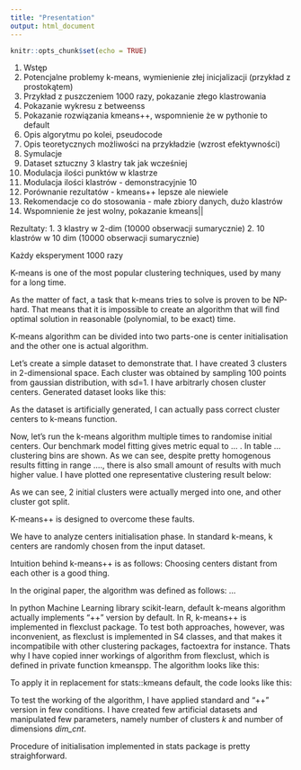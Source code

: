 ```yaml
---
title: "Presentation"
output: html_document
---
```


```r
knitr::opts_chunk$set(echo = TRUE)
```

1. Wstęp
2. Potencjalne problemy k-means, wymienienie złej inicjalizacji (przykład z prostokątem)
3. Przykład z puszczeniem 1000 razy, pokazanie złego klastrowania
4. Pokazanie wykresu z betweenss
3. Pokazanie rozwiązania kmeans++, wspomnienie że w pythonie to default
4. Opis algorytmu po kolei, pseudocode 
5. Opis teoretycznych możliwości na przykładzie (wzrost efektywności)
6. Symulacje
7. Dataset sztuczny 3 klastry tak jak wcześniej
8. Modulacja ilości punktów w klastrze
9. Modulacja ilości klastrów - demonstracyjnie 10
10. Porównanie rezultatów - kmeans++ lepsze ale niewiele
11. Rekomendacje co do stosowania - małe zbiory danych, dużo klastrów
12. Wspomnienie że jest wolny, pokazanie kmeans||


Rezultaty: 
1. 3 klastry w 2-dim (10000 obserwacji sumarycznie)
2. 10 klastrów w 10 dim (10000 obserwacji sumarycznie)

Każdy eksperyment 1000 razy




K-means is one of the most popular clustering techniques, used by many for a long time. 

As the matter of fact, a task that k-means tries to solve is proven to be NP-hard. That means that it is impossible to create an algorithm that will find optimal solution in reasonable (polynomial, to be exact) time.


K-means algorithm can be divided into two parts-one is center initialisation and the other one is actual algorithm.

Let's create a simple dataset to demonstrate that. I have created 3 clusters in 2-dimensional space. Each cluster was obtained by sampling 100 points from gaussian distribution, with sd=1. I have arbitrarly chosen cluster centers. Generated dataset looks like this:

As the dataset is artificially generated, I can actually pass correct cluster centers to k-means function. 

Now, let's run the k-means algorithm multiple times to randomise initial centers. Our benchmark model fitting gives metric equal to ... . In table ... clustering bins are shown. As we can see, despite pretty homogenous results fitting in range ...., there is also small amount of results with much higher value. I have plotted one representative clustering result below:

As we can see, 2 initial clusters were actually merged into one, and other cluster got split. 

K-means++ is designed to overcome these faults. 

We have to analyze centers initialisation phase. In standard k-means, k centers are randomly chosen from the input dataset. 

Intuition behind k-means++ is as follows: Choosing centers distant from each other is a good thing. 

In the original paper, the algorithm was defined as follows: ...

In python Machine Learning library scikit-learn, default k-means algorithm actually implements "++" version by default. 
In R, k-means++ is implemented in flexclust package. To test both approaches, however, was inconvenient, as flexclust is implemented in S4 classes, and that makes it incompatibile with other clustering packages, factoextra for instance. Thats why I have copied inner workings of algorithm from flexclust, which is defined in private function kmeanspp. The algorithm looks like this:

To apply it in replacement for stats::kmeans default, the code looks like this:

To test the working of the algorithm, I have applied  standard and "++" version in few conditions. 
I have created few artificial datasets and manipulated few parameters, namely number of clusters *k* and number of dimensions *dim_cnt*. 




Procedure of initialisation implemented in stats package is pretty straighforward. 


















